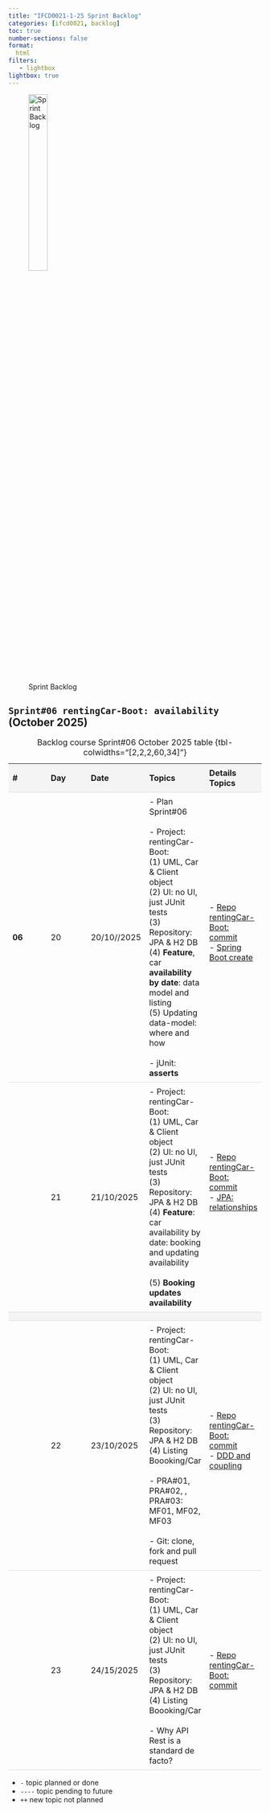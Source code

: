 ```yaml
---
title: "IFCD0021-1-25 Sprint Backlog"
categories: [ifcd0021, backlog]
toc: true
number-sections: false
format:
  html
filters:
   - lightbox
lightbox: true
---
```


<style>

.heatMap th { background:  #f4f4f4;}
tr:nth-child(3) {background-color: #f4f4f4;}

th, td {
  padding: 8px;
  text-align: left;
  border-bottom: 1px solid #ddd;
}

tr:hover {background-color:  #f4f4f4;}

</style>

![Sprint Backlog](/images/home/backlog.jpg){width="30%"}

<div class="heatMap">

::: {.column-page-right}

##  ``Sprint#06 rentingCar-Boot: availability`` (October 2025)

| # | Day | Date | Topics |  Details Topics |
| -- | -- | -- | -- | -- |
| **06**  | 20 | 20/10//2025 |  - Plan Sprint#06 </br></br> - Project: rentingCar-Boot: <br> (1) UML, Car & Client object  <br> (2) UI: no UI, just JUnit tests <br>  (3) Repository: JPA & H2 DB </br> (4) **Feature**, car **availability by date**: data model and listing </br> (5) Updating data-model: where and how  </br>  </br>  - jUnit: **asserts** |   - [Repo rentingCar-Boot: commit](https://github.com/AlbertProfe/rentingCarTest/tree/){.external target='_blank'} </br> - [Spring Boot create](/springboot/boot-what-create-th-h2.qmd){.external target='_blank'} </br> </br>  |
|  | 21 | 21/10/2025 |   - Project: rentingCar-Boot: <br> (1) UML, Car & Client object  <br> (2) UI: no UI, just JUnit tests <br>  (3) Repository: JPA & H2 DB </br> (4) **Feature**: car availability by date: booking and updating availability  </br> </br> (5) **Booking updates availability**  |   - [Repo rentingCar-Boot: commit](https://github.com/AlbertProfe/rentingCarTest/tree/){.external target='_blank'} </br> - [JPA: relationships](/springboot/boot-concepts-jpa-3.qmd){.external target='_blank'} </br> </br>  </br> </br> |
|   |
|   | 22 | 23/10/2025 | - Project: rentingCar-Boot: <br> (1) UML, Car & Client object  <br> (2) UI: no UI, just JUnit tests <br>  (3) Repository: JPA & H2 DB </br> (4) Listing Boooking/Car   </br> </br> - PRA#01, PRA#02, , PRA#03: MF01, MF02, MF03 </br> </br> - Git: clone, fork and pull request    | - [Repo rentingCar-Boot: commit](https://github.com/AlbertProfe/rentingCarTest/tree/){.external target='_blank'}  </br>  - [DDD and coupling](/javase/se-concepts-coupling.qmd){.external target='_blank'} </br></br>|
|   | 23 | 24/15/2025 | - Project: rentingCar-Boot: <br> (1) UML, Car & Client object  <br> (2) UI: no UI, just JUnit tests <br>  (3) Repository: JPA & H2 DB </br> (4) Listing Boooking/Car   </br> </br> - Why API Rest is a standard de facto? |   - [Repo rentingCar-Boot: commit](https://github.com/AlbertProfe/rentingCarTest/tree/){.external target='_blank'} |
: Backlog course Sprint#06 October 2025 table {tbl-colwidths="[2,2,2,60,34]"}
:::

</div>

::: {.callout-note}
- `-` topic planned or done
- `----` topic pending to future
- `++` new topic not planned
:::

